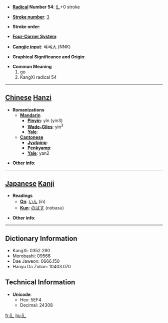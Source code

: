 * '''[[Wiktionary:Chinese radical index| Radical]] Number 54''': [[Wiktionary:Chinese radical index 廴|廴]]+0 stroke

* '''[[Wiktionary:Chinese total strokes index|Stroke number]]''': [[Wiktionary:Chinese total strokes index 3|3]]

* '''Stroke order''': 

* '''[[Wiktionary:Chinese four corner index|Four-Corner System]]''': 

* '''[[Wiktionary:Chinese Cangjie index|Cangjie input]]''': 弓弓大 (NNK)

* '''Graphical Significance and Origin''': 

* '''Common Meaning'''
*#go
*# KangXi radical 54


----

== [[Chinese]] [[Hanzi]] ==

* '''Romanizations'''
** '''[[Mandarin]]'''
*** '''[[Pinyin]]''': yǐn (yin3)
*** '''[[Wade-Giles]]''': yin<sup>3</sup>
*** '''[[Yale]]''': 
** '''[[Cantonese]]'''
*** '''[[Jyutping]]''':
*** '''[[Penkyamp]]''': 
*** '''[[Yale]]''': yan2

* '''Other info''': 

----

== [[Japanese]] [[Kanji]] ==

* '''Readings'''
** '''[[On]]''': [[いん]] (in)
** '''[[Kun]]''': [[のばす]] (nobasu)

* '''Other info''':  

----

== Dictionary Information ==

* KangXi: 0352.280
* Morobashi: 09566
* Dae Jaweon: 0666.150
* Hanyu Da Zidian: 10403.070

== Technical Information ==

* '''Unicode''':
** Hex: 5EF4
** Decimal: 24308

[[fr:廴]]
[[hu:廴]]